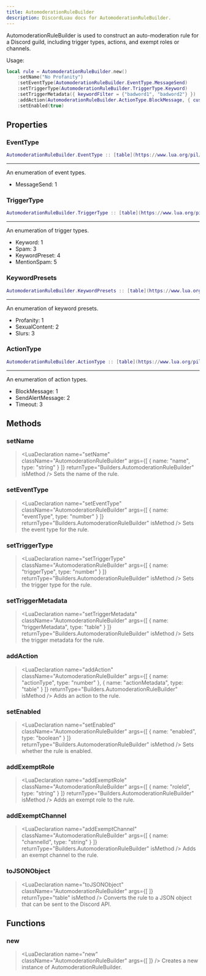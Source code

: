 ```yaml
---
title: AutomoderationRuleBuilder
description: DiscordLuau docs for AutomoderationRuleBuilder.
---
```

[//]: # (This file was automatically compiled through the Generator luau code under this repository)
[//]: # (if you want to edit the documentation of discord-luau, please write changes)
[//]: # (to the discord-luau repository itself, we extract the comments from discord-luau and translate)
[//]: # (them into markdown files that Nextra can interpret!)

[//]: # (----- DOCUMENT IMPORTS ----- )


[//]: # (----- DOCUMENT DESCRIPTION ----- )

AutomoderationRuleBuilder is used to construct an auto-moderation rule for a Discord guild, including trigger types, actions, and exempt roles or channels.

Usage:
```lua
local rule = AutomoderationRuleBuilder.new()
	:setName("No Profanity")
	:setEventType(AutomoderationRuleBuilder.EventType.MessageSend)
	:setTriggerType(AutomoderationRuleBuilder.TriggerType.Keyword)
	:setTriggerMetadata({ keywordFilter = {"badword1", "badword2"} })
	:addAction(AutomoderationRuleBuilder.ActionType.BlockMessage, { customMessage = "Profanity is not allowed!" })
	:setEnabled(true)
```

[//]: # (----- DOCUMENT PROPERTIES ----- )

## Properties

### EventType

 ```lua
 AutomoderationRuleBuilder.EventType :: [table](https://www.lua.org/pil/2.5.html)
```

---
An enumeration of event types.

- MessageSend: 1
### TriggerType

 ```lua
 AutomoderationRuleBuilder.TriggerType :: [table](https://www.lua.org/pil/2.5.html)
```

---
An enumeration of trigger types.

- Keyword: 1
- Spam: 3
- KeywordPreset: 4
- MentionSpam: 5
### KeywordPresets

 ```lua
 AutomoderationRuleBuilder.KeywordPresets :: [table](https://www.lua.org/pil/2.5.html)
```

---
An enumeration of keyword presets.

- Profanity: 1
- SexualContent: 2
- Slurs: 3
### ActionType

 ```lua
 AutomoderationRuleBuilder.ActionType :: [table](https://www.lua.org/pil/2.5.html)
```

---
An enumeration of action types.

- BlockMessage: 1
- SendAlertMessage: 2
- Timeout: 3

[//]: # (----- DOCUMENT METHODS ----- )

## Methods

### setName

> <LuaDeclaration name="setName" className="AutomoderationRuleBuilder" args={[ { name: "name", type: "string" } ]} returnType="Builders.AutomoderationRuleBuilder" isMethod />
Sets the name of the rule.
### setEventType

> <LuaDeclaration name="setEventType" className="AutomoderationRuleBuilder" args={[ { name: "eventType", type: "number" } ]} returnType="Builders.AutomoderationRuleBuilder" isMethod />
Sets the event type for the rule.
### setTriggerType

> <LuaDeclaration name="setTriggerType" className="AutomoderationRuleBuilder" args={[ { name: "triggerType", type: "number" } ]} returnType="Builders.AutomoderationRuleBuilder" isMethod />
Sets the trigger type for the rule.
### setTriggerMetadata

> <LuaDeclaration name="setTriggerMetadata" className="AutomoderationRuleBuilder" args={[ { name: "triggerMetadata", type: "table" } ]} returnType="Builders.AutomoderationRuleBuilder" isMethod />
Sets the trigger metadata for the rule.
### addAction

> <LuaDeclaration name="addAction" className="AutomoderationRuleBuilder" args={[ { name: "actionType", type: "number" }, { name: "actionMetadata", type: "table" } ]} returnType="Builders.AutomoderationRuleBuilder" isMethod />
Adds an action to the rule.
### setEnabled

> <LuaDeclaration name="setEnabled" className="AutomoderationRuleBuilder" args={[ { name: "enabled", type: "boolean" } ]} returnType="Builders.AutomoderationRuleBuilder" isMethod />
Sets whether the rule is enabled.
### addExemptRole

> <LuaDeclaration name="addExemptRole" className="AutomoderationRuleBuilder" args={[ { name: "roleId", type: "string" } ]} returnType="Builders.AutomoderationRuleBuilder" isMethod />
Adds an exempt role to the rule.
### addExemptChannel

> <LuaDeclaration name="addExemptChannel" className="AutomoderationRuleBuilder" args={[ { name: "channelId", type: "string" } ]} returnType="Builders.AutomoderationRuleBuilder" isMethod />
Adds an exempt channel to the rule.
### toJSONObject

> <LuaDeclaration name="toJSONObject" className="AutomoderationRuleBuilder" args={[  ]} returnType="table" isMethod />
Converts the rule to a JSON object that can be sent to the Discord API.

[//]: # (----- DOCUMENT FUNCTIONS ----- )

## Functions

### new

> <LuaDeclaration name="new" className="AutomoderationRuleBuilder" args={[  ]} />
Creates a new instance of AutomoderationRuleBuilder.

